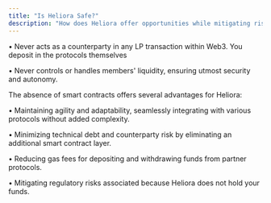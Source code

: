 ```yaml
---
title: "Is Heliora Safe?"
description: "How does Heliora offer opportunities while mitigating risk to LPs?"
---
```


• Never acts as a counterparty in any LP transaction within Web3. You deposit in the protocols themselves

• Never controls or handles members' liquidity, ensuring utmost security and autonomy.

The absence of smart contracts offers several advantages for Heliora:

• Maintaining agility and adaptability, seamlessly integrating with various protocols without added complexity.

• Minimizing technical debt and counterparty risk by eliminating an additional smart contract layer.

• Reducing gas fees for depositing and withdrawing funds from partner protocols.

• Mitigating regulatory risks associated because Heliora does not hold your funds.

